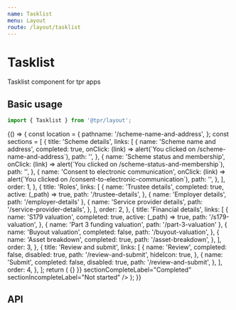 ```yaml
---
name: Tasklist
menu: Layout
route: /layout/tasklist
---
```



# Tasklist

Tasklist component for tpr apps

## Basic usage

```js
import { Tasklist } from '@tpr/layout';
```

<Playground>
	{() => {
		const location = {
			pathname: '/scheme-name-and-address',
		};
		const sections = [
			{
				title: 'Scheme details',
				links: [
					{
						name: 'Scheme name and address',
						completed: true,
						onClick: (link) => alert(`You clicked on /scheme-name-and-address`),
						path: '',
					},
					{
						name: 'Scheme status and membership',
						onClick: (link) =>
							alert(`You clicked on /scheme-status-and-membership`),
						path: '',
					},
					{
						name: 'Consent to electronic communication',
						onClick: (link) =>
							alert(`You clicked on /consent-to-electronic-communication`),
						path: '',
					},
				],
				order: 1,
			},
			{
				title: 'Roles',
				links: [
					{
						name: 'Trustee details',
						completed: true,
						active: (_path) => true,
						path: '/trustee-details',
					},
					{ name: 'Employer details', path: '/employer-details' },
					{
						name: 'Service provider details',
						path: '/service-provider-details',
					},
				],
				order: 2,
			},
			{
				title: 'Financial details',
				links: [
					{
						name: 'S179 valuation',
						completed: true,
						active: (_path) => true,
						path: '/s179-valuation',
					},
					{ name: 'Part 3 funding valuation', path: '/part-3-valuation' },
					{
						name: 'Buyout valuation',
						completed: false,
						path: '/buyout-valuation',
					},
					{
						name: 'Asset breakdown',
						completed: true,
						path: '/asset-breakdown',
					},
				],
				order: 3,
			},
			{
				title: 'Review and submit',
				links: [
					{
						name: 'Review',
						completed: false,
						disabled: true,
						path: '/review-and-submit',
						hideIcon: true,
					},
					{
						name: 'Submit',
						completed: false,
						disabled: true,
						path: '/review-and-submit',
					},
				],
				order: 4,
			},
		];
		return (
			<Tasklist
				titleComplete="Scheme return complete"
				titleIncomplete="Scheme return incomplete"
				reviewTitle="Review current and previous scheme returns"
				welcomeTitle="Return to the welcome page"
				sections={sections}
				maintenanceMode={false}
				matchPath={matchPath}
				location={location}
				history={{ push: () => {} }}
				sectionCompleteLabel="Completed"
				sectionIncompleteLabel="Not started"
			/>
		);
	}}
</Playground>

## API

<Props of={Tasklist} />
